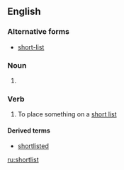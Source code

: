 ==English==

===Alternative forms===
* [[short-list]]

===Noun===
{{en-noun|head=[[short]]-[[list]]}}

# {{alternative spelling of|short list|lang=en}}

===Verb===
{{en-verb}}

# To place something on a [[short list]]

====Derived terms====
* [[shortlisted]]

[[ru:shortlist]]